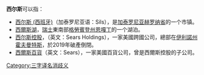 '''西尔斯'''可以指：
* [[西尔斯_(西班牙)|西尔斯 (西班牙)]]（加泰罗尼亚语：Sils），是[[加泰罗尼亚|加泰罗尼亚]][[赫罗纳省|赫罗纳省]]的一个市镇。
* [[西爾斯湖|西爾斯湖]]，[[瑞士|瑞士]]東南部[[格勞賓登州|格勞賓登州]][[恩嘎丁|恩嘎丁]]的一个湖泊。
*[[西爾斯控股|西尔斯控股]]，（英文：Sears Holdings），一家美國跨國公司，總部在[[伊利諾州|伊利諾州]][[霍夫曼特斯|霍夫曼特斯]]，於2019年破產倒閉。
*[[西爾斯百貨|西爾斯百貨]]（英文：Sears），一家美國百貨公司，曾是西爾斯控股的子公司。
{{disambig}}

[[Category:三字译名消歧义|Category:三字译名消歧义]]
